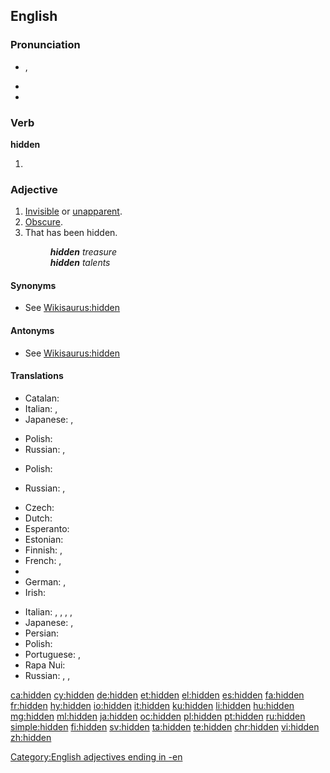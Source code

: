 ==English==

===Pronunciation===
* {{enPR|hĭd'n}}, {{IPA|/ˈhɪd(ə)n/}}
* {{audio|en-us-hidden.ogg|Audio (US)|lang=en}}
* {{rhymes|ɪdən}}

===Verb===
'''hidden'''

# {{past participle of|hide|lang=en}}

===Adjective===
{{en-adj}}

# [[invisible|Invisible]] or [[unapparent]].
# [[obscure|Obscure]].
# That has been hidden.
#: '''''hidden''' treasure''
#: '''''hidden''' talents''

====Synonyms====
* See [[Wikisaurus:hidden]]

====Antonyms====
* See [[Wikisaurus:hidden]]

====Translations====
{{trans-top|invisible or unapparent}}
* Catalan: {{t+|ca|amagat}}
* Italian: {{t+|it|nascosto}}, {{t+|it|recondito}}
* Japanese: {{t|ja|隠れる|alt=隠れた|tr=kakureta}}, {{t|ja|見えない|alt=目に見えない|tr=me ni mienai}}
{{trans-mid}}
* Polish: {{t+|pl|ukryty|m}}
* Russian: {{qualifier|intentionally hidden}} {{t|ru|спрятанный|tr=sprjátannyj|sc=Cyrl}}, {{t+|ru|скрытый|tr=skrýtyj|sc=Cyrl}}
{{trans-bottom}}

{{trans-top|obscure}}
* Polish: {{t+|pl|ukryty|m}}
{{trans-mid}}
* Russian: {{t+|ru|неясный|tr=nejásnyj|sc=Cyrl}}, {{t+|ru|смутный|tr=smútnyj|sc=Cyrl}}
{{trans-bottom}}

{{trans-top|that has been hidden}}
* Czech: {{t|cs|skrytý|m}}
* Dutch: {{t+|nl|verborgen}}
* Esperanto: {{t|eo|kaŝa}}
* Estonian: {{t|et|peidetud}}
* Finnish: {{t|fi|piilotettu}}, {{t|fi|kätketty}}
* French: {{t+|fr|caché|m}}, {{t+|fr|cachée|f}}
* {{trreq|ka}}
* German: {{t+|de|versteckt}}, {{t+|de|verborgen}}
* Irish: {{t|ga|ceilte}}
{{trans-mid}}
* Italian: {{t+|it|nascosto|m}}, {{t+|it|nascosta|f}}, {{t+|it|recondito}}, {{t+|it|celato}}, {{t+|it|occulto}}
* Japanese: {{t|ja|隠された|tr=kakusareta}}, {{t+|ja|秘密|alt=秘密の|tr=himitsu no}}
* Persian: {{t+|fa|نهان|tr=nahân|sc=fa-Arab}}
* Polish: {{t+|pl|ukryty|m}}
* Portuguese: {{t+|pt|escondido|m}}, {{t+|pt|escondida|f}}
* Rapa Nui: {{t|rap|hakananai'a}}
* Russian: {{t|ru|спрятанный|tr=spr'átannyj}}, {{t+|ru|скрытый|tr=skrýtyj}}, {{t|ru|потаённый|tr=potajónnyj}}
{{trans-bottom}}

[[Category:English adjectives ending in -en]]

[[ca:hidden]]
[[cy:hidden]]
[[de:hidden]]
[[et:hidden]]
[[el:hidden]]
[[es:hidden]]
[[fa:hidden]]
[[fr:hidden]]
[[hy:hidden]]
[[io:hidden]]
[[it:hidden]]
[[ku:hidden]]
[[li:hidden]]
[[hu:hidden]]
[[mg:hidden]]
[[ml:hidden]]
[[ja:hidden]]
[[oc:hidden]]
[[pl:hidden]]
[[pt:hidden]]
[[ru:hidden]]
[[simple:hidden]]
[[fi:hidden]]
[[sv:hidden]]
[[ta:hidden]]
[[te:hidden]]
[[chr:hidden]]
[[vi:hidden]]
[[zh:hidden]]